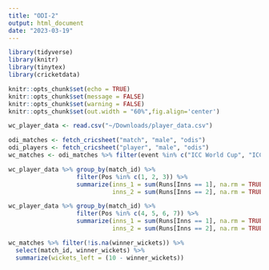 ```yaml
---
title: "ODI-2"
output: html_document
date: "2023-03-19"
---
```


```r
library(tidyverse)
library(knitr)
library(tinytex)
library(cricketdata)

knitr::opts_chunk$set(echo = TRUE)
knitr::opts_chunk$set(message = FALSE)
knitr::opts_chunk$set(warning = FALSE)
knitr::opts_chunk$set(out.width = "60%",fig.align='center')
```

```r
wc_player_data <- read.csv("~/Downloads/player_data.csv")
```

```r
odi_matches <- fetch_cricsheet("match", "male", "odis")
odi_players <- fetch_cricsheet("player", "male", "odis")
wc_matches <- odi_matches %>% filter(event %in% c("ICC World Cup", "ICC Cricket World Cup", "World Cup"))
```

```r
wc_player_data %>% group_by(match_id) %>% 
                   filter(Pos %in% c(1, 2, 3)) %>% 
                   summarize(inns_1 = sum(Runs[Inns == 1], na.rm = TRUE), 
                             inns_2 = sum(Runs[Inns == 2], na.rm = TRUE))
```

```r
wc_player_data %>% group_by(match_id) %>% 
                   filter(Pos %in% c(4, 5, 6, 7)) %>% 
                   summarize(inns_1 = sum(Runs[Inns == 1], na.rm = TRUE), 
                             inns_2 = sum(Runs[Inns == 2], na.rm = TRUE))
```

```r
wc_matches %>% filter(!is.na(winner_wickets)) %>% 
  select(match_id, winner_wickets) %>% 
  summarize(wickets_left = (10 - winner_wickets))
```


